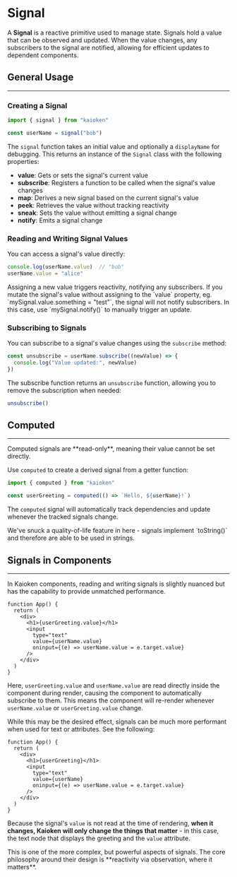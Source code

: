 

# Signal

A **Signal** is a reactive primitive used to manage state. 
Signals hold a value that can be observed and updated. 
When the value changes, any subscribers to the signal are notified, 
allowing for efficient updates to dependent components.

## General Usage

----

### Creating a Signal

```ts
import { signal } from "kaioken"

const userName = signal("bob")
```

The `signal` function takes an initial value and optionally a `displayName` 
for debugging. This returns an instance of the `Signal` class with the 
following properties:

- **value**: Gets or sets the signal's current value
- **subscribe**: Registers a function to be called when the signal's value changes
- **map**: Derives a new signal based on the current signal's value
- **peek**: Retrieves the value without tracking reactivity
- **sneak**: Sets the value without emitting a signal change
- **notify**: Emits a signal change

### Reading and Writing Signal Values

You can access a signal's value directly:

```ts
console.log(userName.value)  // "bob"
userName.value = "alice"
```
<CalloutBlock variant="info">
  Assigning a new value triggers reactivity, notifying any subscribers.
  If you mutate the signal's value without assigning to the `value` property, 
  eg. `mySignal.value.something = "test"`, the signal will not notify subscribers. 
  In this case, use `mySignal.notify()` to manually trigger an update.
</CalloutBlock>

### Subscribing to Signals

You can subscribe to a signal's value changes using the `subscribe` method:

```ts
const unsubscribe = userName.subscribe((newValue) => {
  console.log("Value updated:", newValue)
})
```

The subscribe function returns an `unsubscribe` function, 
allowing you to remove the subscription when needed:

```ts
unsubscribe()
```

## Computed

---

<CalloutBlock>
  Computed signals are **read-only**, meaning their value cannot be set directly.
</CalloutBlock>

Use `computed` to create a derived signal from a getter function:

```ts
import { computed } from "kaioken"

const userGreeting = computed(() => `Hello, ${userName}!`)
```

The `computed` signal will automatically track dependencies and 
update whenever the tracked signals change.

<CalloutBlock>
  We've snuck a quality-of-life feature in here - signals 
implement `toString()` and therefore are able to be used in strings.
</CalloutBlock>


## Signals in Components

----

In Kaioken components, reading and writing signals is slightly nuanced
but has the capability to provide unmatched performance.

```tsx
function App() {
  return (
    <div>
      <h1>{userGreeting.value}</h1>
      <input 
        type="text" 
        value={userName.value} 
        oninput={(e) => userName.value = e.target.value} 
      />
    </div>
  )
}
```

Here, `userGreeting.value` and `userName.value` are read directly inside 
the component during render, causing the component to automatically subscribe 
to them. This means the component will re-render whenever `userName.value` 
or `userGreeting.value` change.

While this may be the desired effect, signals can be much more performant
when used for text or attributes. See the following: 

```tsx
function App() {
  return (
    <div>
      <h1>{userGreeting}</h1>
      <input 
        type="text" 
        value={userName} 
        oninput={(e) => userName.value = e.target.value} 
      />
    </div>
  )
}
```

Because the signal's `value` is not read at the time of rendering, **when it 
changes, Kaioken will only change the things that matter** - in this case, 
the text node that displays the greeting and the `value` attribute. 


<CalloutBlock variant="info">
    This is one of the more complex, but powerful aspects of signals.
    The core philosophy around their design is 
    **reactivity via observation, where it matters**.
</CalloutBlock>


